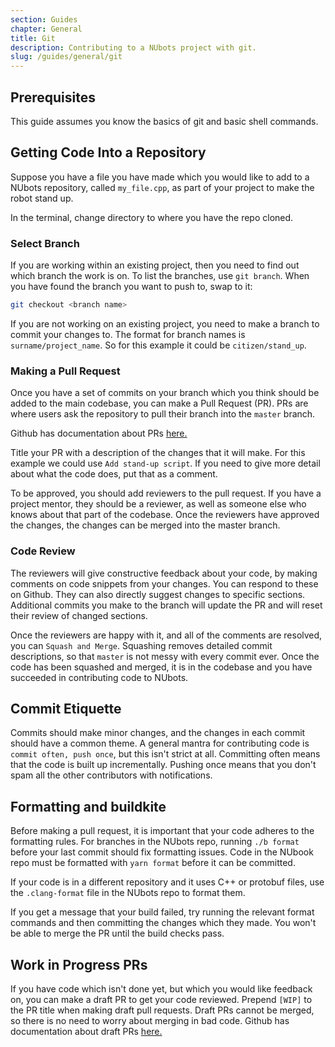 ```yaml
---
section: Guides
chapter: General
title: Git
description: Contributing to a NUbots project with git.
slug: /guides/general/git
---
```


## Prerequisites

This guide assumes you know the basics of git and basic shell commands.

## Getting Code Into a Repository

Suppose you have a file you have made which you would like to add to a NUbots repository, called `my_file.cpp`, as part of your project to make the robot stand up.

In the terminal, change directory to where you have the repo cloned.

### Select Branch

If you are working within an existing project, then you need to find out which branch the work is on. To list the branches, use `git branch`. When you have found the branch you want to push to, swap to it:

```sh
git checkout <branch name>
```

If you are not working on an existing project, you need to make a branch to commit your changes to. The format for branch names is `surname/project_name`. So for this example it could be `citizen/stand_up`.

### Making a Pull Request

Once you have a set of commits on your branch which you think should be added to the main codebase, you can make a Pull Request (PR). PRs are where users ask the repository to pull their branch into the `master` branch.

Github has documentation about PRs [here.](#https://help.github.com/en/github/collaborating-with-issues-and-pull-requests/creating-a-pull-request)

Title your PR with a description of the changes that it will make. For this example we could use `Add stand-up script`. If you need to give more detail about what the code does, put that as a comment.

To be approved, you should add reviewers to the pull request. If you have a project mentor, they should be a reviewer, as well as someone else who knows about that part of the codebase. Once the reviewers have approved the changes, the changes can be merged into the master branch.

### Code Review

The reviewers will give constructive feedback about your code, by making comments on code snippets from your changes. You can respond to these on Github. They can also directly suggest changes to specific sections. Additional commits you make to the branch will update the PR and will reset their review of changed sections.

Once the reviewers are happy with it, and all of the comments are resolved, you can `Squash and Merge`. Squashing removes detailed commit descriptions, so that `master` is not messy with every commit ever. Once the code has been squashed and merged, it is in the codebase and you have succeeded in contributing code to NUbots.

## Commit Etiquette

Commits should make minor changes, and the changes in each commit should have a common theme. A general mantra for contributing code is `commit often, push once`, but this isn't strict at all. Committing often means that the code is built up incrementally. Pushing once means that you don't spam all the other contributors with notifications.

## Formatting and buildkite

Before making a pull request, it is important that your code adheres to the formatting rules. For branches in the NUbots repo, running `./b format` before your last commit should fix formatting issues. Code in the NUbook repo must be formatted with `yarn format` before it can be committed.

If your code is in a different repository and it uses C++ or protobuf files, use the `.clang-format` file in the NUbots repo to format them.

If you get a message that your build failed, try running the relevant format commands and then committing the changes which they made. You won't be able to merge the PR until the build checks pass.

## Work in Progress PRs

If you have code which isn't done yet, but which you would like feedback on, you can make a draft PR to get your code reviewed. Prepend `[WIP]` to the PR title when making draft pull requests. Draft PRs cannot be merged, so there is no need to worry about merging in bad code. Github has documentation about draft PRs [here.](#https://help.github.com/en/github/collaborating-with-issues-and-pull-requests/about-pull-requests#draft-pull-requests)
